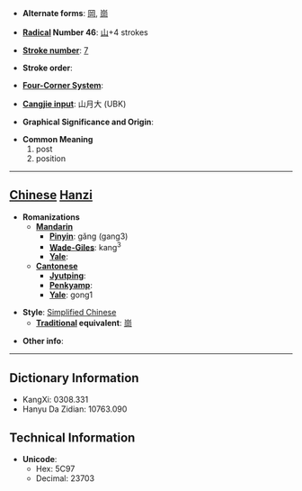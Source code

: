 * '''Alternate forms''': [[岡]], [[崗]]

* '''[[Wiktionary:Chinese radical index| Radical]] Number 46''': [[Wiktionary:Chinese radical index 山|山]]+4 strokes

* '''[[Wiktionary:Chinese total strokes index|Stroke number]]''': [[Wiktionary:Chinese total strokes index 7|7]]

* '''Stroke order''': 

* '''[[Wiktionary:Chinese four corner index|Four-Corner System]]''': 

* '''[[Wiktionary:Chinese Cangjie index|Cangjie input]]''': 山月大 (UBK)

* '''Graphical Significance and Origin''': 

* '''Common Meaning'''
*#post
*# position


----

== [[Chinese]] [[Hanzi]] ==

* '''Romanizations'''
** '''[[Mandarin]]'''
*** '''[[Pinyin]]''': gǎng (gang3)
*** '''[[Wade-Giles]]''': kang<sup>3</sup>
*** '''[[Yale]]''': 
** '''[[Cantonese]]'''
*** '''[[Jyutping]]''':
*** '''[[Penkyamp]]''': 
*** '''[[Yale]]''': gong1

* '''Style''': [[Simplified Chinese]] 
** '''[[Traditional Chinese|Traditional]] equivalent''': [[崗]]

* '''Other info''': 

----

== Dictionary Information ==

* KangXi: 0308.331
* Hanyu Da Zidian: 10763.090

== Technical Information ==

* '''Unicode''':
** Hex: 5C97
** Decimal: 23703